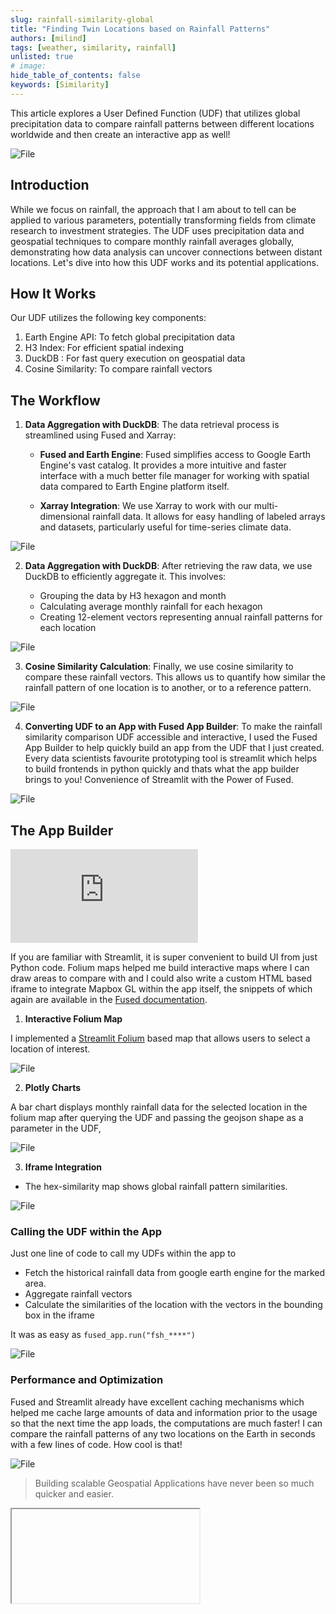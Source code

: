 ```yaml
---
slug: rainfall-similarity-global
title: "Finding Twin Locations based on Rainfall Patterns"
authors: [milind]
tags: [weather, similarity, rainfall]
unlisted: true
# image:
hide_table_of_contents: false
keywords: [Similarity]
---
```


This article explores a User Defined Function (UDF) that utilizes global precipitation data to compare rainfall patterns between different locations worldwide and then create an interactive app as well!


<div style={{ textAlign: "center" }}>
  <img src={ImageSim} alt="File" style={{}} />
</div>

## Introduction

While we focus on rainfall, the approach that I am about to tell can be applied to various parameters, potentially transforming fields from climate research to investment strategies. The UDF uses precipitation data and geospatial techniques to compare monthly rainfall averages globally, demonstrating how data analysis can uncover connections between distant locations.
Let's dive into how this UDF works and its potential applications.

## How It Works

Our UDF utilizes the following key components:

1. Earth Engine API: To fetch global precipitation data
2. H3 Index: For efficient spatial indexing
3. DuckDB : For fast query execution on geospatial data
4. Cosine Similarity: To compare rainfall vectors

## The Workflow

1. **Data Aggregation with DuckDB**: The data retrieval process is streamlined using Fused and Xarray:

   - **Fused and Earth Engine**: Fused simplifies access to Google Earth Engine's vast catalog. It provides a more intuitive and faster interface with a much better file manager for working with spatial data compared to Earth Engine platform itself.

   - **Xarray Integration**: We use Xarray to work with our multi-dimensional rainfall data. It allows for easy handling of labeled arrays and datasets, particularly useful for time-series climate data.


<div style={{ textAlign: "center" }}>
  <img src={xarray} alt="File" style={{}} />
</div>

2. **Data Aggregation with DuckDB**: After retrieving the raw data, we use DuckDB to efficiently aggregate it. This involves:

   - Grouping the data by H3 hexagon and month
   - Calculating average monthly rainfall for each hexagon
   - Creating 12-element vectors representing annual rainfall patterns for each location


<div style={{ textAlign: "center" }}>
  <img src={Vector} alt="File" style={{}} />
</div>

3. **Cosine Similarity Calculation**: Finally, we use cosine similarity to compare these rainfall vectors. This allows us to quantify how similar the rainfall pattern of one location is to another, or to a reference pattern.


<div style={{ textAlign: "center" }}>
  <img src={CosineSim} alt="File" style={{}} />
</div>

4. **Converting UDF to an App with Fused App Builder**: To make the rainfall similarity comparison UDF accessible and interactive, I used the Fused App Builder to help quickly build an app from the UDF that I just created. Every data scientists favourite prototyping tool is streamlit which helps to build frontends in python quickly and thats what the app builder brings to you! Convenience of Streamlit with the Power of Fused.


<div style={{ textAlign: "center" }}>
  <img src={Builder} alt="File" style={{}} />
</div>

## The App Builder

<div
  style={{
    position: "relative",
    paddingBottom: "64.98194945848375%",
    height: 0,
  }}
>
  <iframe
    src="https://www.loom.com/embed/2d58ac26b21240708a03ac8106ae4b1b?sid=37a095bc-b3ba-4d8a-bd4f-952cdfce884e"
    frameBorder="0"
    webkitallowfullscreen="true"
    mozallowfullscreen="true"
    allowFullScreen
    style={{
      position: "absolute",
      top: 0,
      left: 0,
      width: "100%",
      height: "100%",
    }}
  ></iframe>
</div>

If you are familiar with Streamlit, it is super convenient to build UI from just Python code. Folium maps helped me build interactive maps where I can draw areas to compare with and I could also write a custom HTML based iframe to integrate Mapbox GL within the app itself, the snippets of which again are available in the [Fused documentation](https://docs.fused.io/user-guide/out/mapbox/).

1. **Interactive Folium Map**

I implemented a [Streamlit Folium](https://folium.streamlit.app/) based map that allows users to select a location of interest.


<div style={{ textAlign: "center" }}>
  <img src={foli} alt="File" style={{}} />
</div>

2. **Plotly Charts**

A bar chart displays monthly rainfall data for the selected location in the folium map after querying the UDF and passing the geojson shape as a parameter in the UDF,


<div style={{ textAlign: "center" }}>
  <img src={chart} alt="File" style={{}} />
</div>

3. **Iframe Integration**

- The hex-similarity map shows global rainfall pattern similarities.


<div style={{ textAlign: "center" }}>
  <img src={ifram} alt="File" style={{}} />
</div>

### Calling the UDF within the App

Just one line of code to call my UDFs within the app to

- Fetch the historical rainfall data from google earth engine for the marked area.
- Aggregate rainfall vectors
- Calculate the similarities of the location with the vectors in the bounding box in the iframe

It was as easy as `fused_app.run("fsh_****")`


<div style={{ textAlign: "center" }}>
  <img src={token} alt="File" style={{}} />
</div>

### Performance and Optimization

Fused and Streamlit already have excellent caching mechanisms which helped me cache large amounts of data and information prior to the usage so that the next time the app loads, the computations are much faster! I can compare the rainfall patterns of any two locations on the Earth in seconds with a few lines of code. How cool is that!


<div style={{ textAlign: "center" }}>
  <img src={load} alt="File" style={{}} />
</div>

> Building scalable Geospatial Applications have never been so much quicker and easier.


<Iframe
  id="iframe-1-rainfall_similarity"
  code={RAIN_SIM}
  requirements={[
    "/pyarrow/pyarrow-17.0.0-cp312-cp312-pyodide_2024_0_wasm32.whl",
    "micropip",
    "pyodide-unix-timezones", // needed by pyarrow
    "requests",
    // Commonly used in product:
    "streamlit-folium",
  ]}
  height={700}
  useResizer={false}
/>
